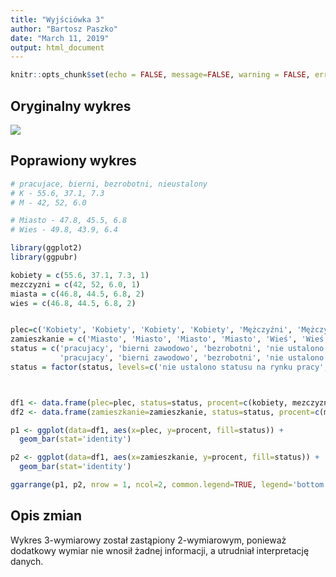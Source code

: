 ```yaml
---
title: "Wyjściówka 3"
author: "Bartosz Paszko"
date: "March 11, 2019"
output: html_document
---
```


```r
knitr::opts_chunk$set(echo = FALSE, message=FALSE, warning = FALSE, error = FALSE)
```

## Oryginalny wykres
![](old_screen.png)



## Poprawiony wykres

```r
# pracujace, bierni, bezrobotni, nieustalony
# K - 55.6, 37.1, 7.3 
# M - 42, 52, 6.0

# Miasto - 47.8, 45.5, 6.8
# Wies - 49.8, 43.9, 6.4

library(ggplot2)
library(ggpubr)

kobiety = c(55.6, 37.1, 7.3, 1)
mezczyzni = c(42, 52, 6.0, 1)
miasta = c(46.8, 44.5, 6.8, 2)
wies = c(46.8, 44.5, 6.8, 2)


plec=c('Kobiety', 'Kobiety', 'Kobiety', 'Kobiety', 'Mężczyźni', 'Mężczyźni', 'Mężczyźni', 'Mężczyźni')
zamieszkanie = c('Miasto', 'Miasto', 'Miasto', 'Miasto', 'Wieś', 'Wieś', 'Wieś', 'Wieś')
status = c('pracujacy', 'bierni zawodowo', 'bezrobotni', 'nie ustalono statusu na rynku pracy',
           'pracujacy', 'bierni zawodowo', 'bezrobotni', 'nie ustalono statusu na rynku pracy')
status = factor(status, levels=c('nie ustalono statusu na rynku pracy', 'bierni zawodowo', 'bezrobotni', 'pracujacy'))



df1 <- data.frame(plec=plec, status=status, procent=c(kobiety, mezczyzni))
df2 <- data.frame(zamieszkanie=zamieszkanie, status=status, procent=c(miasta, wies))

p1 <- ggplot(data=df1, aes(x=plec, y=procent, fill=status)) +
  geom_bar(stat='identity')

p2 <- ggplot(data=df1, aes(x=zamieszkanie, y=procent, fill=status)) +
  geom_bar(stat='identity')

ggarrange(p1, p2, nrow = 1, ncol=2, common.legend=TRUE, legend='bottom')


```

## Opis zmian

Wykres 3-wymiarowy został zastąpiony 2-wymiarowym, ponieważ dodatkowy wymiar nie wnosił żadnej informacji, a utrudniał interpretację danych.
